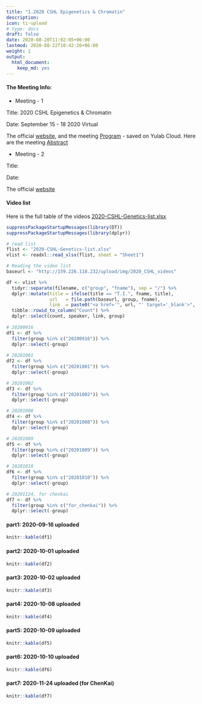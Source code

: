 ```yaml
---
title: "1.2020 CSHL Epigenetics & Chromatin"
description: 
icon: ti-upload
# type: docs
draft: false
date: 2020-08-20T11:02:05+06:00
lastmod: 2020-08-22T10:42:26+06:00
weight: 1
output:
  html_document:
    keep_md: yes
---
```


#### The Meeting Info:


+ Meeting - 1

Title: 2020 CSHL Epigenetics & Chromatin

Date: September 15 - 18 2020 Virtual    

The official [website](https://meetings.cshl.edu/meetings.aspx?meet=EPICH&year=20), and the meeting [Program](http://159.226.118.232/upload/img/2020_CSHL_videos/2020-CSHL-Epigenitics-Chromatin-meeting-program.pdf) - saved on Yulab Cloud. Here are the meeting [Abstract](http://159.226.118.232/upload/img/2020_CSHL_videos/2020-CSHL-Epigenitics-Chromatin-Abstract.pdf)


+ Meeting - 2

Title: 

Date: 

The official [website]()


#### Video list

Here is the full table of the videos [2020-CSHL-Genetics-list.xlsx](2020-CSHL-Genetics-list.xlsx)


```r
suppressPackageStartupMessages(library(DT))
suppressPackageStartupMessages(library(dplyr))

# read list
flist <- "2020-CSHL-Genetics-list.xlsx"
vlist <- readxl::read_xlsx(flist, sheet = "Sheet1")

# Reading the video list
baseurl <- "http://159.226.118.232/upload/img/2020_CSHL_videos"

df <- vlist %>%
  tidyr::separate(filename, c("group", "fname"), sep = "/") %>%
  dplyr::mutate(title = ifelse(title == "T.I.", fname, title),
                url   = file.path(baseurl, group, fname),
                link  = paste0("<a href='", url, "' target='_blank'>", title, "</a>") ) %>%
  tibble::rowid_to_column("Count") %>%
  dplyr::select(count, speaker, link, group)
  
# 20200916
df1 <- df %>%
  filter(group %in% c("20200916")) %>%
  dplyr::select(-group)
  
# 20201001
df2 <- df %>%
  filter(group %in% c("20201001")) %>%
  dplyr::select(-group)

# 20201002
df3 <- df %>%
  filter(group %in% c("20201002")) %>%
  dplyr::select(-group)

# 20201008
df4 <- df %>%
  filter(group %in% c("20201008")) %>%
  dplyr::select(-group)

# 20201009
df5 <- df %>%
  filter(group %in% c("20201009")) %>%
  dplyr::select(-group)

# 20201010
df6 <- df %>%
  filter(group %in% c("20201010")) %>%
  dplyr::select(-group)

# 20201124, for chenkai
df7 <- df %>%
  filter(group %in% c("for_chenkai")) %>%
  dplyr::select(-group)

```


#### part1: 2020-09-16 uploaded

```r
knitr::kable(df1)
```


#### part2: 2020-10-01 uploaded

```r
knitr::kable(df2)
```



#### part3: 2020-10-02 uploaded

```r
knitr::kable(df3)
```

#### part4: 2020-10-08 uploaded

```r
knitr::kable(df4)
```


#### part5: 2020-10-09 uploaded

```r
knitr::kable(df5)
```

#### part6: 2020-10-10 uploaded

```r
knitr::kable(df6)
```



#### part7: 2020-11-24 uploaded (for ChenKai)

```r
knitr::kable(df7)
```


<!-- + 01  -->

<!-- <video width="640" height="480" controls> -->
<!--   <source src="http://159.226.118.232/upload/img/2020_CSHL_videos/VID_20200916_223943.mp4" type="video/mp4"> -->
<!--   Your browser does not support the video tag. -->
<!-- </video> -->

<!-- + 02 -->

<!-- <video width="640" height="480" controls> -->
<!--   <source src="http://159.226.118.232/upload/img/2020_CSHL_videos/VID_20200916_225521.mp4" type="video/mp4"> -->
<!--   Your browser does not support the video tag. -->
<!-- </video> -->

<!-- + 03 -->

<!-- <video width="640" height="480" controls> -->
<!--   <source src="http://159.226.118.232/upload/img/2020_CSHL_videos/VID_20200916_231616.mp4" type="video/mp4"> -->
<!--   Your browser does not support the video tag. -->
<!-- </video> -->

<!-- + 04 -->

<!-- <video width="640" height="480" controls> -->
<!--   <source src="http://159.226.118.232/upload/img/2020_CSHL_videos/VID_20200916_233123.mp4" type="video/mp4"> -->
<!--   Your browser does not support the video tag. -->
<!-- </video> -->

<!-- + 05  -->

<!-- <video width="640" height="480" controls> -->
<!--   <source src="http://159.226.118.232/upload/img/2020_CSHL_videos/VID_20200917_001413.mp4" type="video/mp4"> -->
<!--   Your browser does not support the video tag. -->
<!-- </video> -->

<!-- + 06 -->

<!-- <video width="640" height="480" controls> -->
<!--   <source src="http://159.226.118.232/upload/img/2020_CSHL_videos/VID_20200917_221721.mp4" type="video/mp4"> -->
<!--   Your browser does not support the video tag. -->
<!-- </video> -->

<!-- + 07  -->

<!-- <video width="640" height="480" controls> -->
<!--   <source src="http://159.226.118.232/upload/img/2020_CSHL_videos/VID_20200917_223259.mp4" type="video/mp4"> -->
<!--   Your browser does not support the video tag. -->
<!-- </video> -->

<!-- + 08 -->

<!-- <video width="640" height="480" controls> -->
<!--   <source src="http://159.226.118.232/upload/img/2020_CSHL_videos/VID_20200917_225112.mp4" type="video/mp4"> -->
<!--   <track label="English" kind="subtitles" srclang="en" src="http://159.226.118.232/upload/img/2020_CSHL_videos/Susan-Gasser-2020-MCB.vtt" default> -->
<!--   Your browser does not support the video tag. -->
<!-- </video> -->

<!-- + 09 -->

<!-- <video width="640" height="480" controls> -->
<!--   <source src="http://159.226.118.232/upload/img/2020_CSHL_videos/VID_20200917_230859.mp4" type="video/mp4"> -->
<!--   <track label="English" kind="subtitles" srclang="en" src="http://159.226.118.232/upload/img/2020_CSHL_videos/Susan-Gasser-2020-MCB.vtt" default> -->
<!--   Your browser does not support the video tag. -->
<!-- </video> -->

<!-- + 10  -->

<!-- <video width="640" height="480" controls> -->
<!--   <source src="http://159.226.118.232/upload/img/2020_CSHL_videos/VID_20200917_232510.mp4" type="video/mp4"> -->
<!--   <track label="English" kind="subtitles" srclang="en" src="http://159.226.118.232/upload/img/2020_CSHL_videos/Susan-Gasser-2020-MCB.vtt" default> -->
<!--   Your browser does not support the video tag. -->
<!-- </video> -->


